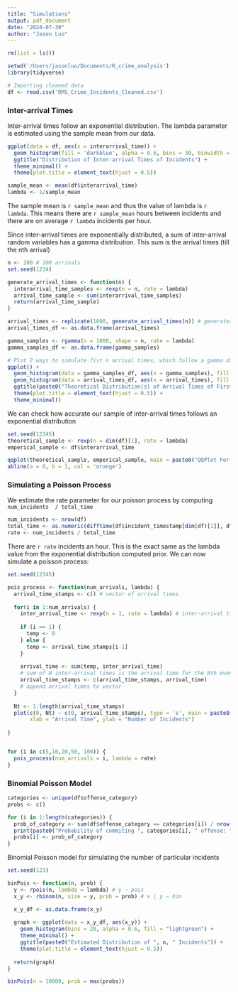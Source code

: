 ```yaml
---
title: "Simulations"
output: pdf_document
date: "2024-07-30"
author: "Jason Luo"
---
```


```r
rm(list = ls())

setwd('/Users/jasonluo/Documents/R_crime_analysis')
library(tidyverse)

# Importing cleaned data
df <- read.csv('RMS_Crime_Incidents_Cleaned.csv')
```
### Inter-arrival Times

Inter-arrival times follow an exponential distribution. The lambda parameter is
estimated using the sample mean from our data.
``` r

ggplot(data = df, aes(x = interarrival_time)) + 
  geom_histogram(fill = 'darkblue', alpha = 0.6, bins = 30, binwidth = 0.25) + 
  ggtitle("Distribution of Inter-arrival Times of Incidents") + 
  theme_minimal() +
  theme(plot.title = element_text(hjust = 0.5)) 

sample_mean <- mean(df$interarrival_time)
lambda <- 1/sample_mean
```
The sample mean is `r sample_mean` and thus the value of lambda is `r lambda`. This
means there are `r sample_mean` hours between incidents and there are on average `r lambda`
incidents per hour.

Since inter-arrival times are exponentially distributed, a sum of inter-arrival 
random variables has a gamma distribution. This sum is the arrival times (till the nth arrival)

``` r
n <- 100 # 100 arrivals
set.seed(1234)

generate_arrival_times <- function(n) {
  interarrival_time_samples <- rexp(n = n, rate = lambda)
  arrival_time_sample <- sum(interarrival_time_samples)
  return(arrival_time_sample)
}

arrival_times <- replicate(1000, generate_arrival_times(n)) # generates 1000 samples of arrival times
arrival_times_df <- as.data.frame(arrival_times)
```

``` r

gamma_samples <- rgamma(n = 1000, shape = n, rate = lambda)
gamma_samples_df <- as.data.frame(gamma_samples)

# Plot 2 ways to simulate fist n arrival times, which follow a gamma distribution
ggplot() + 
  geom_histogram(data = gamma_samples_df, aes(x = gamma_samples), fill = 'purple', alpha = 0.4) + 
  geom_histogram(data = arrival_times_df, aes(x = arrival_times), fill = 'red', alpha = 0.4) +
  ggtitle(paste0("Theoretical Distribution(s) of Arrival Times of First " , n, " Incidents")) + 
  theme(plot.title = element_text(hjust = 0.5)) +
  theme_minimal()

```

We can check how accurate our sample of inter-arrival times follows an exponential distribution
``` r
set.seed(12345)
theoretical_sample <- rexp(n = dim(df)[1], rate = lambda)
emperical_sample <- df$interarrival_time

qqplot(theoretical_sample, emperical_sample, main = paste0("QQPlot For Inter-arrival Times of Incidents"))
abline(a = 0, b = 1, col = 'orange')
```

### Simulating a Poisson Process
We estimate the rate parameter for our poisson process by computing
`num_incidents  / total_time `
``` r
num_incidents <- nrow(df)
total_time <- as.numeric(difftime(df$incident_timestamp[dim(df)[1]], df$incident_timestamp[1], units = 'hours'))
rate <- num_incidents / total_time

```

There are `r rate` incidents an hour. This is the exact same as the lambda
value from the exponential distribution computed prior. We can now simulate a poisson process:

``` r
set.seed(12345)

pois_process <- function(num_arrivals, lambda) {
  arrival_time_stamps <- c() # vector of arrival times
  
  for(i in 1:num_arrivals) {
    inter_arrival_time <- rexp(n = 1, rate = lambda) # inter-arrival times ~ exp(lambda)
    
    if (i == 1) {
      temp <- 0
    } else {
      temp <- arrival_time_stamps[i-1] 
    }
    
    arrival_time <- sum(temp, inter_arrival_time) 
    # sum of N inter-arrival times is the arrival time for the Nth event
    arrival_time_stamps <- c(arrival_time_stamps, arrival_time) 
    # append arrival times to vector
  }
  
  Nt <- 1:length(arrival_time_stamps)
  plot(c(0, Nt) ~ c(0, arrival_time_stamps), type = 's', main = paste0("Simulated " , num_arrivals, " Incidents"),
       xlab = "Arrival Time", ylab = "Number of Incidents")
  
}


for (i in c(5,10,20,50, 100)) {
  pois_process(num_arrivals = i, lambda = rate)
}
```


### Binomial Poisson Model
``` r
categories <- unique(df$offense_category)
probs <- c()

for (i in 1:length(categories)) {
  prob_of_category <- sum(df$offense_category == categories[i]) / nrow(df)
  print(paste0("Probability of commiting ", categories[i], " offense: ", prob_of_category))
  probs[i] <- prob_of_category
}
```

Binomial Poisson model for simulating the number of particular incidents

``` r
set.seed(123)

binPois <- function(n, prob) {
  y <- rpois(n, lambda = lambda) # y ~ pois
  x_y <- rbinom(n, size = y, prob = prob) # x | y ~ bin

  x_y_df <- as.data.frame(x_y)
  
  graph <- ggplot(data = x_y_df, aes(x_y)) +
    geom_histogram(bins = 20, alpha = 0.6, fill = "lightgreen") +
    theme_minimal() +
    ggtitle(paste0("Estimated Distribution of ", n, " Incidents")) + 
    theme(plot.title = element_text(hjust = 0.5))
  
  return(graph)
}

binPois(n = 10000, prob = max(probs))
```

